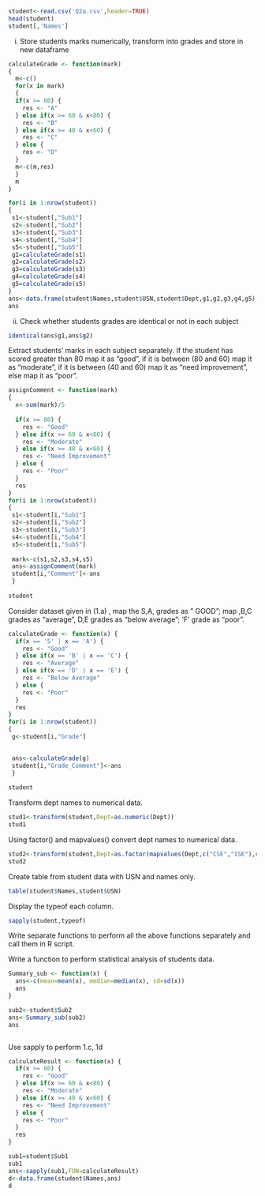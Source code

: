 
```r
student<-read.csv('Q2a.csv',header=TRUE)
head(student)
student[,'Names']
```

i. Store students marks numerically, transform into grades and store in new dataframe
```r

calculateGrade <- function(mark) 
{
  m<-c()
  for(x in mark)
  {
  if(x >= 80) {
    res <- "A"
  } else if(x >= 60 & x<80) {
    res <- "B"
  } else if(x >= 40 & x<60) {
    res <- "C"
  } else {
    res <- "D"
  }
  m<-c(m,res)
  }
  m
}

for(i in 1:nrow(student))
{
 s1<-student[,"Sub1"]
 s2<-student[,"Sub2"]
 s3<-student[,"Sub3"]
 s4<-student[,"Sub4"]
 s5<-student[,"Sub5"]
 g1=calculateGrade(s1)
 g2=calculateGrade(s2)
 g3=calculateGrade(s3)
 g4=calculateGrade(s4)
 g5=calculateGrade(s5)
}
ans<-data.frame(student$Names,student$USN,student$Dept,g1,g2,g3,g4,g5)
ans

```

ii. Check whether students grades are identical or not in each subject
```r
identical(ans$g1,ans$g2)
```

Extract students' marks in each subject separately. If the student has scored greater than 80 map it as "good", if it is between (80 and 60) map it as "moderate", if it is between (40 and 60) map it as "need improvement", else map it as "poor".
```r
assignComment <- function(mark) 
{
  x<-sum(mark)/5
  
  if(x >= 80) {
    res <- "Good"
  } else if(x >= 60 & x<80) {
    res <- "Moderate"
  } else if(x >= 40 & x<60) {
    res <- "Need Improvement"
  } else {
    res <- "Poor"
  }
  res
}
for(i in 1:nrow(student))
{
 s1<-student[i,"Sub1"]
 s2<-student[i,"Sub2"]
 s3<-student[i,"Sub3"]
 s4<-student[i,"Sub4"]
 s5<-student[i,"Sub5"]
 
 mark<-c(s1,s2,s3,s4,s5)
 ans<-assignComment(mark)
 student[i,"Comment"]<-ans
 }
 
student
```

Consider dataset given in (1.a) , map the S,A, grades as " GOOD"; map ,B,C grades
as "average", D,E grades as "below average"; 'F' grade as "poor".
```r
calculateGrade <- function(x) {
  if(x == 'S' | x == 'A') {
    res <- "Good"
  } else if(x == 'B' | x == 'C') {
    res <- "Average"
  } else if(x == 'D' | x == 'E') {
    res <- "Below Average"
  } else {
    res <- "Poor"
  }
  res
}
for(i in 1:nrow(student))
{
 g<-student[i,"Grade"]
 

 ans<-calculateGrade(g)
 student[i,"Grade_Comment"]<-ans
 }
 
student


```

Transform dept names to numerical data.
```r
stud1<-transform(student,Dept=as.numeric(Dept))
stud1

```

Using factor() and mapvalues() convert dept names to numerical data.
```r

stud2<-transform(student,Dept=as.factor(mapvalues(Dept,c("CSE","ISE"),c(1,2))))
stud2
```

Create table from student data with USN and names only.
```r

table(student$Names,student$USN)
```

Display the typeof each column.
```r
sapply(student,typeof)

```

Write separate functions to perform all the above functions separately and call them in R script.

Write a function to perform statistical analysis of students data.
```r
Summary_sub <- function(x) {
  ans<-c(mean=mean(x), median=median(x), sd=sd(x))
  ans
}

sub2<-student$Sub2
ans<-Summary_sub(sub2)
ans



```

Use sapply to perform 1.c, 1d
```r
calculateResult <- function(x) {
  if(x >= 80) {
    res <- "Good"
  } else if(x >= 60 & x<80) {
    res <- "Moderate"
  } else if(x >= 40 & x<60) {
    res <- "Need Improvement"
  } else {
    res <- "Poor"
  }
  res
}

sub1=student$Sub1
sub1
ans<-sapply(sub1,FUN=calculateResult)
d<-data.frame(student$Names,ans)
d
```

